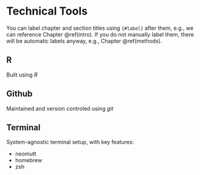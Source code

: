 # Technical Tools {#tech}

You can label chapter and section titles using `{#label}` after them, e.g., we can reference Chapter \@ref(intro). If you do not manually label them, there will be automatic labels anyway, e.g., Chapter \@ref(methods).

## R

Built using _R_

## Github

Maintained and version controled using _git_

## Terminal

System-agnostic terminal setup, with key features:

- neomutt
- homebrew
- zsh
